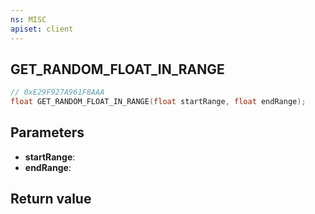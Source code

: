```yaml
---
ns: MISC
apiset: client
---
```

## GET_RANDOM_FLOAT_IN_RANGE

```c
// 0xE29F927A961F8AAA
float GET_RANDOM_FLOAT_IN_RANGE(float startRange, float endRange);
```


## Parameters
* **startRange**:
* **endRange**:

## Return value